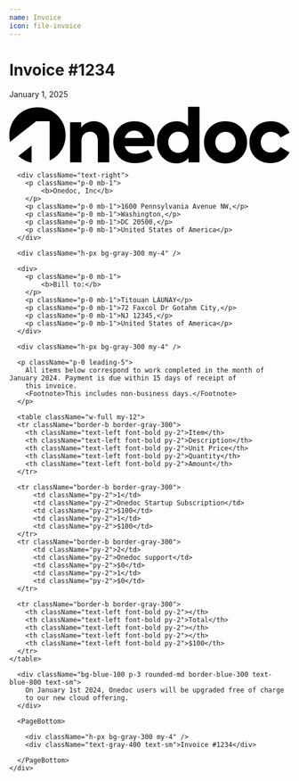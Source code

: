 ```yaml
---
name: Invoice
icon: file-invoice
---
```



<Tailwind>
  <div className="font-sans">
      <div className="flex justify-between items-end pb-4 mb-8">
        <div>
            <h1 className="text-2xl font-bold">Invoice #1234</h1>
            <p className="text-xs">January 1, 2025</p>
        </div>
        <svg
            xmlns="http://www.w3.org/2000/svg"
            x="0"
            y="0"
            enableBackground="new 0 0 46.15 9.31"
            version="1.1"
            viewBox="0 0 46.15 9.31"
            xmlSpace="preserve"
            fill="black"
            {...props}
            >
            <path d="M10 9.13V2.55h1.83v.91c.35-.62 1.13-1.09 2.07-1.09.71 0 1.32.24 1.81.71s.74 1.15.74 2.03v4.02h-1.88V5.6c0-.96-.5-1.5-1.28-1.5-.85 0-1.42.62-1.42 1.55v3.48H10zM23.84 6.48h-4.83c.23.83.83 1.24 1.79 1.24.74 0 1.43-.22 2.05-.64l.74 1.28c-.8.61-1.76.91-2.88.91-1.16 0-2.05-.34-2.67-1-.61-.66-.92-1.47-.92-2.45 0-1 .32-1.81.96-2.46.64-.66 1.48-.98 2.51-.98.97 0 1.76.3 2.39.89.62.59.94 1.39.94 2.41-.01.23-.04.5-.08.8zM19 5.13h3.09c-.18-.76-.73-1.22-1.51-1.22-.76 0-1.38.46-1.58 1.22zM29.43 0h1.88v9.13h-1.82v-.71c-.52.59-1.16.88-1.96.88-.92 0-1.69-.32-2.31-.98-.61-.66-.92-1.47-.92-2.47 0-.98.31-1.8.92-2.46.62-.66 1.39-1 2.31-1 .74 0 1.38.26 1.89.8V0zm-.39 4.6c-.31-.34-.71-.5-1.2-.5s-.89.17-1.21.5c-.31.34-.47.74-.47 1.22 0 .49.16.91.47 1.25.32.34.72.5 1.21.5s.89-.17 1.2-.5c.32-.34.48-.76.48-1.25 0-.47-.15-.88-.48-1.22zM33.03 8.31c-.66-.67-.98-1.5-.98-2.47s.32-1.8.98-2.46c.66-.67 1.51-1.01 2.55-1.01 1.04 0 1.91.34 2.57 1.01.66.66 1 1.49 1 2.46s-.34 1.8-1 2.47c-.66.66-1.52 1-2.57 1-1.04 0-1.89-.34-2.55-1zm3.74-3.68c-.32-.34-.72-.5-1.19-.5s-.86.17-1.19.5c-.32.32-.48.73-.48 1.2 0 .49.16.9.48 1.24.32.32.72.49 1.19.49s.86-.17 1.19-.49c.32-.34.49-.74.49-1.24 0-.47-.17-.88-.49-1.2zM40.5 8.31c-.65-.65-.97-1.47-.97-2.48s.32-1.83.98-2.47c.66-.65 1.5-.97 2.54-.97 1.36 0 2.55.67 3.09 1.87l-1.5.8c-.38-.62-.9-.94-1.56-.94-.49 0-.89.17-1.21.49-.32.32-.48.73-.48 1.21 0 .49.16.91.47 1.24.32.32.72.48 1.2.48.66 0 1.27-.38 1.55-.92l1.52.9c-.58 1.07-1.74 1.75-3.12 1.75-1.02 0-1.86-.32-2.51-.96zM9.26 4.7c0-1.29-.44-2.36-1.34-3.25C7.03.55 5.94.1 4.63.1c-1.3 0-2.39.45-3.29 1.35C.45 2.34 0 3.43 0 4.71c0 .37.05.72.12 1.05l4.3-3.39h2.22v6.46c.47-.22.9-.5 1.29-.88.89-.89 1.33-1.97 1.33-3.25z"></path>
            <path d="M1.49 8.09c.62.56 1.34.94 2.17 1.1v-2.8l-2.17 1.7z"></path>
        </svg>
      </div>

      
      <div className="text-right">
        <p className="p-0 mb-1">
            <b>Onedoc, Inc</b>
        </p>
        <p className="p-0 mb-1">1600 Pennsylvania Avenue NW,</p>
        <p className="p-0 mb-1">Washington,</p>
        <p className="p-0 mb-1">DC 20500,</p>
        <p className="p-0 mb-1">United States of America</p>
      </div> 

      <div className="h-px bg-gray-300 my-4" />

      <div>
        <p className="p-0 mb-1">
            <b>Bill to:</b>
        </p>
        <p className="p-0 mb-1">Titouan LAUNAY</p>
        <p className="p-0 mb-1">72 Faxcol Dr Gotahm City,</p>
        <p className="p-0 mb-1">NJ 12345,</p>
        <p className="p-0 mb-1">United States of America</p>
      </div> 

      <div className="h-px bg-gray-300 my-4" />

      <p className="p-0 leading-5">
        All items below correspond to work completed in the month of January 2024. Payment is due within 15 days of receipt of
        this invoice.
        <Footnote>This includes non-business days.</Footnote>
      </p>

      <table className="w-full my-12">
      <tr className="border-b border-gray-300">
        <th className="text-left font-bold py-2">Item</th>
        <th className="text-left font-bold py-2">Description</th>
        <th className="text-left font-bold py-2">Unit Price</th>
        <th className="text-left font-bold py-2">Quantity</th>
        <th className="text-left font-bold py-2">Amount</th>
      </tr>

      <tr className="border-b border-gray-300">
          <td className="py-2">1</td>
          <td className="py-2">Onedoc Startup Subscription</td>
          <td className="py-2">$100</td>
          <td className="py-2">1</td>
          <td className="py-2">$100</td>
      </tr>
      <tr className="border-b border-gray-300">
          <td className="py-2">2</td>
          <td className="py-2">Onedoc support</td>
          <td className="py-2">$0</td>
          <td className="py-2">1</td>
          <td className="py-2">$0</td>
      </tr>

      <tr className="border-b border-gray-300">
        <th className="text-left font-bold py-2"></th>
        <th className="text-left font-bold py-2">Total</th>
        <th className="text-left font-bold py-2"></th>
        <th className="text-left font-bold py-2"></th>
        <th className="text-left font-bold py-2">$100</th>
      </tr>
    </table>

      <div className="bg-blue-100 p-3 rounded-md border-blue-300 text-blue-800 text-sm">
        On January 1st 2024, Onedoc users will be upgraded free of charge
        to our new cloud offering.
      </div>

      <PageBottom>

        <div className="h-px bg-gray-300 my-4" />
        <div className="text-gray-400 text-sm">Invoice #1234</div>

      </PageBottom>
    </div>
</Tailwind>
